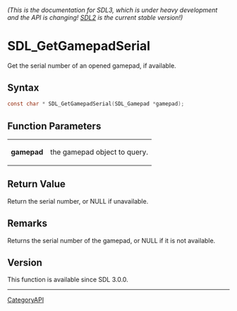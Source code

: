 ====== (This is the documentation for SDL3, which is under heavy development and the API is changing! [https://wiki.libsdl.org/SDL2/ SDL2] is the current stable version!) ======
= SDL_GetGamepadSerial =

Get the serial number of an opened gamepad, if available.

== Syntax ==

<syntaxhighlight lang='c'>
const char * SDL_GetGamepadSerial(SDL_Gamepad *gamepad);
</syntaxhighlight>

== Function Parameters ==

{|
|'''gamepad'''
|the gamepad object to query.
|}

== Return Value ==

Return the serial number, or NULL if unavailable.

== Remarks ==

Returns the serial number of the gamepad, or NULL if it is not available.

== Version ==

This function is available since SDL 3.0.0.

----
[[CategoryAPI]]


